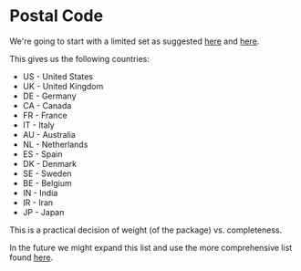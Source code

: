 # Postal Code

We're going to start with a limited set as suggested [here](http://www.pixelenvision.com/1708/zip-postal-code-validation-regex-php-code-for-12-countries/)
and [here](https://stackoverflow.com/questions/578406/what-is-the-ultimate-postal-code-and-zip-regex).

This gives us the following countries:

- US - United States
- UK - United Kingdom
- DE - Germany
- CA - Canada
- FR - France
- IT - Italy
- AU - Australia
- NL - Netherlands
- ES - Spain
- DK - Denmark
- SE - Sweden
- BE - Belgium
- IN - India
- IR - Iran
- JP - Japan

This is a practical decision of weight (of the package) vs. completeness.

In the future we might expand this list and use the more comprehensive list found [here](http://unicode.org/cldr/trac/browser/tags/release-26-0-1/common/supplemental/postalCodeData.xml).
